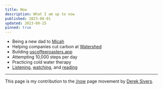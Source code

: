 ```yaml
---
title: Now
description: What I am up to now
published: 2023-08-01
updated: 2023-09-25
pinned: true
---
```


- Being a new dad to [Micah](/micah-lee-carpenter)
- Helping companies cut carbon at [Watershed](/watershed)
- Building [uscoffeeroasters.app](https://uscoffeeroasters.app)
- Attempting 10,000 steps per day
- Practicing cold water therapy
- [Listening](/listening), [watching](/watching), and [reading](/reading)

---

This page is my contribution to the [/now](https://nownownow.com/) page movement by [Derek Sivers](https://sive.rs/nowff).